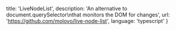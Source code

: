   title: 'LiveNodeList',
  description: 'An alternative to document.querySelector\nthat monitors the DOM for changes',
  url: 'https://github.com/molovo/live-node-list',
  language: 'typescript'
}
